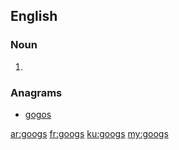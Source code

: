 ==English==

===Noun===
{{head|en|plural}}

# {{plural of|goog|lang=en}}

===Anagrams===
* [[gogos#English|gogos]]

[[ar:googs]]
[[fr:googs]]
[[ku:googs]]
[[my:googs]]